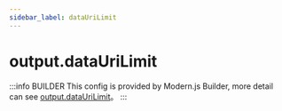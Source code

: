 ```yaml
---
sidebar_label: dataUriLimit
---
```


# output.dataUriLimit

:::info BUILDER
This config is provided by Modern.js Builder, more detail can see [output.dataUriLimit](https://modernjs.dev/builder/en/api/config-output.html#output-dataurilimit)。
:::


<Main />
